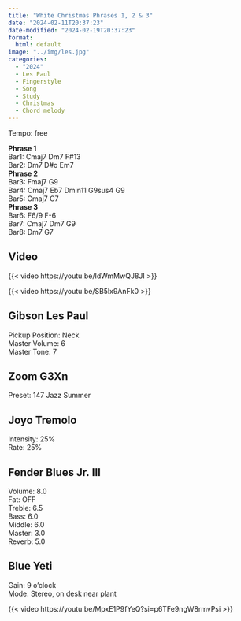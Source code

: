 ```yaml
---
title: "White Christmas Phrases 1, 2 & 3"
date: "2024-02-11T20:37:23"
date-modified: "2024-02-19T20:37:23"
format: 
  html: default
image: "../img/les.jpg"
categories:
  - "2024"
  - Les Paul
  - Fingerstyle
  - Song
  - Study
  - Christmas
  - Chord melody
---
```


Tempo: free

**Phrase 1**\
Bar1: Cmaj7 Dm7 F#13\
Bar2: Dm7 D#o Em7\
**Phrase 2**\
Bar3: Fmaj7 G9\
Bar4: Cmaj7 Eb7 Dmin11 G9sus4 G9\
Bar5: Cmaj7 C7\
**Phrase 3**\
Bar6: F6/9 F-6\
Bar7: Cmaj7 Dm7 G9\
Bar8: Dm7 G7

## Video

{{< video https://youtu.be/IdWmMwQJ8JI >}}

{{< video https://youtu.be/SB5lx9AnFk0 >}}

## Gibson Les Paul

Pickup Position: Neck\
Master Volume: 6\
Master Tone: 7

## Zoom G3Xn

Preset: 147 Jazz Summer

## Joyo Tremolo

Intensity: 25%\
Rate: 25%

## Fender Blues Jr. III

Volume: 8.0\
Fat: OFF\
Treble: 6.5\
Bass: 6.0\
Middle: 6.0\
Master: 3.0\
Reverb: 5.0

## Blue Yeti

Gain: 9 o'clock\
Mode: Stereo, on desk near plant

{{< video https://youtu.be/MpxE1P9fYeQ?si=p6TFe9ngW8rmvPsi >}}
